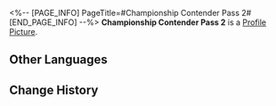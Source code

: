 <%-- [PAGE_INFO]
PageTitle=#Championship Contender Pass 2#
[END_PAGE_INFO] --%>
{{Item Infobox
|id          = 140289
|image       = Item Championship Contender Pass 2.png
|type        = Mission Item
|invCategory = Missions
|rarity      = 3
|effect      = 
|description = One of three passes required to challenge the championship contender in the Victory Zone of Herta Space Station. With Herta's reluctant consent, the Aetherium Wars Tournament Association revamped the space station and set up obstacles for the players.
}}
'''Championship Contender Pass 2''' is a [[Profile Picture]].

==Other Languages==
{{Other Languages
|en   = Championship Contender Pass 2
|zhs  = 二号冠军候补凭证
|zht  = 二號冠軍候補憑證
|ja   = チャンピオン候補パス・2号
|ko   = 우승 후보 허가증 2
|es   = Pase de aspirante al título n.º 2
|fr   = Pass du tournoi 2
|ru   = Пропуск претендента на чемпионство 2
|th   = ใบรับรองผู้ท้าชิงตำแหน่งแชมป์ 2
|vi   = Chứng Nhận Ứng Cử Viên Vô Địch Số 2
|de   = Pass für Meisterschaftsanwärter Nr. 2
|id   = Izin Akses Kandidat Juara 2
|pt   = CriptoChave do Campeonato 2
}}

==Change History==
{{Change History|1.4}}